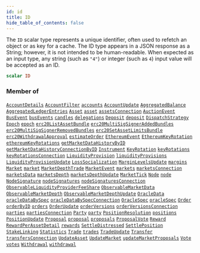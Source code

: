 ```yaml
---
id: id
title: ID
hide_table_of_contents: false
---
```








The `ID` scalar type represents a unique identifier, often used to refetch an object or as key for a cache. The ID type appears in a JSON response as a String; however, it is not intended to be human-readable. When expected as an input type, any string (such as `"4"`) or integer (such as `4`) input value will be accepted as an ID.

```graphql
scalar ID
```




### Member of

[`AccountDetails`](/docs/testnet/graphql/objects/account-details)  <Badge class="secondary" text="object"/><Bullet />[`AccountFilter`](/docs/testnet/graphql/inputs/account-filter)  <Badge class="secondary" text="input"/><Bullet />[`accounts`](/docs/testnet/graphql/subscriptions/accounts)  <Badge class="secondary" text="subscription"/><Bullet />[`AccountUpdate`](/docs/testnet/graphql/objects/account-update)  <Badge class="secondary" text="object"/><Bullet />[`AggregatedBalance`](/docs/testnet/graphql/objects/aggregated-balance)  <Badge class="secondary" text="object"/><Bullet />[`AggregatedLedgerEntries`](/docs/testnet/graphql/objects/aggregated-ledger-entries)  <Badge class="secondary" text="object"/><Bullet />[`Asset`](/docs/testnet/graphql/objects/asset)  <Badge class="secondary" text="object"/><Bullet />[`asset`](/docs/testnet/graphql/queries/asset)  <Badge class="secondary" text="query"/><Bullet />[`assetsConnection`](/docs/testnet/graphql/queries/assets-connection)  <Badge class="secondary" text="query"/><Bullet />[`AuctionEvent`](/docs/testnet/graphql/objects/auction-event)  <Badge class="secondary" text="object"/><Bullet />[`BusEvent`](/docs/testnet/graphql/objects/bus-event)  <Badge class="secondary" text="object"/><Bullet />[`busEvents`](/docs/testnet/graphql/subscriptions/bus-events)  <Badge class="secondary" text="subscription"/><Bullet />[`candles`](/docs/testnet/graphql/subscriptions/candles)  <Badge class="secondary" text="subscription"/><Bullet />[`delegations`](/docs/testnet/graphql/subscriptions/delegations)  <Badge class="secondary" text="subscription"/><Bullet />[`Deposit`](/docs/testnet/graphql/objects/deposit)  <Badge class="secondary" text="object"/><Bullet />[`deposit`](/docs/testnet/graphql/queries/deposit)  <Badge class="secondary" text="query"/><Bullet />[`DispatchStrategy`](/docs/testnet/graphql/objects/dispatch-strategy)  <Badge class="secondary" text="object"/><Bullet />[`Epoch`](/docs/testnet/graphql/objects/epoch)  <Badge class="secondary" text="object"/><Bullet />[`epoch`](/docs/testnet/graphql/queries/epoch)  <Badge class="secondary" text="query"/><Bullet />[`erc20ListAssetBundle`](/docs/testnet/graphql/queries/erc-20-list-asset-bundle)  <Badge class="secondary" text="query"/><Bullet />[`erc20MultiSigSignerAddedBundles`](/docs/testnet/graphql/queries/erc-20-multi-sig-signer-added-bundles)  <Badge class="secondary" text="query"/><Bullet />[`erc20MultiSigSignerRemovedBundles`](/docs/testnet/graphql/queries/erc-20-multi-sig-signer-removed-bundles)  <Badge class="secondary" text="query"/><Bullet />[`erc20SetAssetLimitsBundle`](/docs/testnet/graphql/queries/erc-20-set-asset-limits-bundle)  <Badge class="secondary" text="query"/><Bullet />[`erc20WithdrawalApproval`](/docs/testnet/graphql/queries/erc-20-withdrawal-approval)  <Badge class="secondary" text="query"/><Bullet />[`estimateOrder`](/docs/testnet/graphql/queries/estimate-order)  <Badge class="secondary" text="query"/><Bullet />[`EthereumEvent`](/docs/testnet/graphql/objects/ethereum-event)  <Badge class="secondary" text="object"/><Bullet />[`EthereumKeyRotation`](/docs/testnet/graphql/objects/ethereum-key-rotation)  <Badge class="secondary" text="object"/><Bullet />[`ethereumKeyRotations`](/docs/testnet/graphql/queries/ethereum-key-rotations)  <Badge class="secondary" text="query"/><Bullet />[`getMarketDataHistoryByID`](/docs/testnet/graphql/queries/get-market-data-history-by-id)  <Badge class="secondary" text="query"/><Bullet />[`getMarketDataHistoryConnectionByID`](/docs/testnet/graphql/queries/get-market-data-history-connection-by-id)  <Badge class="secondary" text="query"/><Bullet />[`Instrument`](/docs/testnet/graphql/objects/instrument)  <Badge class="secondary" text="object"/><Bullet />[`KeyRotation`](/docs/testnet/graphql/objects/key-rotation)  <Badge class="secondary" text="object"/><Bullet />[`keyRotations`](/docs/testnet/graphql/queries/key-rotations)  <Badge class="secondary" text="query"/><Bullet />[`keyRotationsConnection`](/docs/testnet/graphql/queries/key-rotations-connection)  <Badge class="secondary" text="query"/><Bullet />[`LiquidityProvision`](/docs/testnet/graphql/objects/liquidity-provision)  <Badge class="secondary" text="object"/><Bullet />[`liquidityProvisions`](/docs/testnet/graphql/subscriptions/liquidity-provisions)  <Badge class="secondary" text="subscription"/><Bullet />[`LiquidityProvisionUpdate`](/docs/testnet/graphql/objects/liquidity-provision-update)  <Badge class="secondary" text="object"/><Bullet />[`LossSocialization`](/docs/testnet/graphql/objects/loss-socialization)  <Badge class="secondary" text="object"/><Bullet />[`MarginLevelsUpdate`](/docs/testnet/graphql/objects/margin-levels-update)  <Badge class="secondary" text="object"/><Bullet />[`margins`](/docs/testnet/graphql/subscriptions/margins)  <Badge class="secondary" text="subscription"/><Bullet />[`Market`](/docs/testnet/graphql/objects/market)  <Badge class="secondary" text="object"/><Bullet />[`market`](/docs/testnet/graphql/queries/market)  <Badge class="secondary" text="query"/><Bullet />[`MarketDepthTrade`](/docs/testnet/graphql/objects/market-depth-trade)  <Badge class="secondary" text="object"/><Bullet />[`MarketEvent`](/docs/testnet/graphql/objects/market-event)  <Badge class="secondary" text="object"/><Bullet />[`markets`](/docs/testnet/graphql/queries/markets)  <Badge class="secondary" text="query"/><Bullet />[`marketsConnection`](/docs/testnet/graphql/queries/markets-connection)  <Badge class="secondary" text="query"/><Bullet />[`marketsData`](/docs/testnet/graphql/subscriptions/markets-data)  <Badge class="secondary" text="subscription"/><Bullet />[`marketsDepth`](/docs/testnet/graphql/subscriptions/markets-depth)  <Badge class="secondary" text="subscription"/><Bullet />[`marketsDepthUpdate`](/docs/testnet/graphql/subscriptions/markets-depth-update)  <Badge class="secondary" text="subscription"/><Bullet />[`MarketTick`](/docs/testnet/graphql/objects/market-tick)  <Badge class="secondary" text="object"/><Bullet />[`Node`](/docs/testnet/graphql/objects/node)  <Badge class="secondary" text="object"/><Bullet />[`node`](/docs/testnet/graphql/queries/node)  <Badge class="secondary" text="query"/><Bullet />[`NodeSignature`](/docs/testnet/graphql/objects/node-signature)  <Badge class="secondary" text="object"/><Bullet />[`nodeSignatures`](/docs/testnet/graphql/queries/node-signatures)  <Badge class="secondary" text="query"/><Bullet />[`nodeSignaturesConnection`](/docs/testnet/graphql/queries/node-signatures-connection)  <Badge class="secondary" text="query"/><Bullet />[`ObservableLiquidityProviderFeeShare`](/docs/testnet/graphql/objects/observable-liquidity-provider-fee-share)  <Badge class="secondary" text="object"/><Bullet />[`ObservableMarketData`](/docs/testnet/graphql/objects/observable-market-data)  <Badge class="secondary" text="object"/><Bullet />[`ObservableMarketDepth`](/docs/testnet/graphql/objects/observable-market-depth)  <Badge class="secondary" text="object"/><Bullet />[`ObservableMarketDepthUpdate`](/docs/testnet/graphql/objects/observable-market-depth-update)  <Badge class="secondary" text="object"/><Bullet />[`OracleData`](/docs/testnet/graphql/objects/oracle-data)  <Badge class="secondary" text="object"/><Bullet />[`oracleDataBySpec`](/docs/testnet/graphql/queries/oracle-data-by-spec)  <Badge class="secondary" text="query"/><Bullet />[`oracleDataBySpecConnection`](/docs/testnet/graphql/queries/oracle-data-by-spec-connection)  <Badge class="secondary" text="query"/><Bullet />[`OracleSpec`](/docs/testnet/graphql/objects/oracle-spec)  <Badge class="secondary" text="object"/><Bullet />[`oracleSpec`](/docs/testnet/graphql/queries/oracle-spec)  <Badge class="secondary" text="query"/><Bullet />[`Order`](/docs/testnet/graphql/objects/order)  <Badge class="secondary" text="object"/><Bullet />[`orderByID`](/docs/testnet/graphql/queries/order-by-id)  <Badge class="secondary" text="query"/><Bullet />[`orders`](/docs/testnet/graphql/subscriptions/orders)  <Badge class="secondary" text="subscription"/><Bullet />[`OrderUpdate`](/docs/testnet/graphql/objects/order-update)  <Badge class="secondary" text="object"/><Bullet />[`orderVersions`](/docs/testnet/graphql/queries/order-versions)  <Badge class="secondary" text="query"/><Bullet />[`orderVersionsConnection`](/docs/testnet/graphql/queries/order-versions-connection)  <Badge class="secondary" text="query"/><Bullet />[`parties`](/docs/testnet/graphql/queries/parties)  <Badge class="secondary" text="query"/><Bullet />[`partiesConnection`](/docs/testnet/graphql/queries/parties-connection)  <Badge class="secondary" text="query"/><Bullet />[`Party`](/docs/testnet/graphql/objects/party)  <Badge class="secondary" text="object"/><Bullet />[`party`](/docs/testnet/graphql/queries/party)  <Badge class="secondary" text="query"/><Bullet />[`PositionResolution`](/docs/testnet/graphql/objects/position-resolution)  <Badge class="secondary" text="object"/><Bullet />[`positions`](/docs/testnet/graphql/subscriptions/positions)  <Badge class="secondary" text="subscription"/><Bullet />[`PositionUpdate`](/docs/testnet/graphql/objects/position-update)  <Badge class="secondary" text="object"/><Bullet />[`Proposal`](/docs/testnet/graphql/objects/proposal)  <Badge class="secondary" text="object"/><Bullet />[`proposal`](/docs/testnet/graphql/queries/proposal)  <Badge class="secondary" text="query"/><Bullet />[`proposals`](/docs/testnet/graphql/subscriptions/proposals)  <Badge class="secondary" text="subscription"/><Bullet />[`ProposalVote`](/docs/testnet/graphql/objects/proposal-vote)  <Badge class="secondary" text="object"/><Bullet />[`Reward`](/docs/testnet/graphql/objects/reward)  <Badge class="secondary" text="object"/><Bullet />[`RewardPerAssetDetail`](/docs/testnet/graphql/objects/reward-per-asset-detail)  <Badge class="secondary" text="object"/><Bullet />[`rewards`](/docs/testnet/graphql/subscriptions/rewards)  <Badge class="secondary" text="subscription"/><Bullet />[`SettleDistressed`](/docs/testnet/graphql/objects/settle-distressed)  <Badge class="secondary" text="object"/><Bullet />[`SettlePosition`](/docs/testnet/graphql/objects/settle-position)  <Badge class="secondary" text="object"/><Bullet />[`StakeLinking`](/docs/testnet/graphql/objects/stake-linking)  <Badge class="secondary" text="object"/><Bullet />[`Statistics`](/docs/testnet/graphql/objects/statistics)  <Badge class="secondary" text="object"/><Bullet />[`Trade`](/docs/testnet/graphql/objects/trade)  <Badge class="secondary" text="object"/><Bullet />[`trades`](/docs/testnet/graphql/subscriptions/trades)  <Badge class="secondary" text="subscription"/><Bullet />[`TradeUpdate`](/docs/testnet/graphql/objects/trade-update)  <Badge class="secondary" text="object"/><Bullet />[`Transfer`](/docs/testnet/graphql/objects/transfer)  <Badge class="secondary" text="object"/><Bullet />[`transfersConnection`](/docs/testnet/graphql/queries/transfers-connection)  <Badge class="secondary" text="query"/><Bullet />[`UpdateAsset`](/docs/testnet/graphql/objects/update-asset)  <Badge class="secondary" text="object"/><Bullet />[`UpdateMarket`](/docs/testnet/graphql/objects/update-market)  <Badge class="secondary" text="object"/><Bullet />[`updateMarketProposals`](/docs/testnet/graphql/queries/update-market-proposals)  <Badge class="secondary" text="query"/><Bullet />[`Vote`](/docs/testnet/graphql/objects/vote)  <Badge class="secondary" text="object"/><Bullet />[`votes`](/docs/testnet/graphql/subscriptions/votes)  <Badge class="secondary" text="subscription"/><Bullet />[`Withdrawal`](/docs/testnet/graphql/objects/withdrawal)  <Badge class="secondary" text="object"/><Bullet />[`withdrawal`](/docs/testnet/graphql/queries/withdrawal)  <Badge class="secondary" text="query"/>



